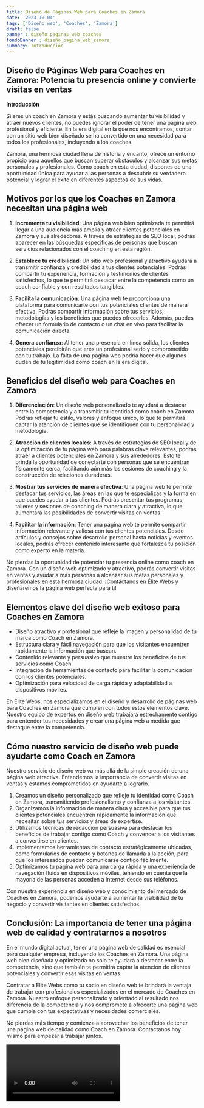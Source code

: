 ```yaml
---
title: Diseño de Páginas Web para Coaches en Zamora
date: '2023-10-04'
tags: ['Diseño web', 'Coaches', 'Zamora']
draft: false
banner : diseño_paginas_web_coaches
fondoBanner : diseño_pagina_web_zamora
summary: Introducción
---
```


## Diseño de Páginas Web para Coaches en Zamora: Potencia tu presencia online y convierte visitas en ventas

**Introducción**

Si eres un coach en Zamora y estás buscando aumentar tu visibilidad y atraer nuevos clientes, no puedes ignorar el poder de tener una página web profesional y eficiente. En la era digital en la que nos encontramos, contar con un sitio web bien diseñado se ha convertido en una necesidad para todos los profesionales, incluyendo a los coaches.

Zamora, una hermosa ciudad llena de historia y encanto, ofrece un entorno propicio para aquellos que buscan superar obstáculos y alcanzar sus metas personales y profesionales. Como coach en esta ciudad, dispones de una oportunidad única para ayudar a las personas a descubrir su verdadero potencial y lograr el éxito en diferentes aspectos de sus vidas.

## Motivos por los que los Coaches en Zamora necesitan una página web

1. **Incrementa tu visibilidad**: Una página web bien optimizada te permitirá llegar a una audiencia más amplia y atraer clientes potenciales en Zamora y sus alrededores. A través de estrategias de SEO local, podrás aparecer en las búsquedas específicas de personas que buscan servicios relacionados con el coaching en esta región.

2. **Establece tu credibilidad**: Un sitio web profesional y atractivo ayudará a transmitir confianza y credibilidad a tus clientes potenciales. Podrás compartir tu experiencia, formación y testimonios de clientes satisfechos, lo que te permitirá destacar entre la competencia como un coach confiable y con resultados tangibles.

3. **Facilita la comunicación**: Una página web te proporciona una plataforma para comunicarte con tus potenciales clientes de manera efectiva. Podrás compartir información sobre tus servicios, metodologías y los beneficios que puedes ofrecerles. Además, puedes ofrecer un formulario de contacto o un chat en vivo para facilitar la comunicación directa.

4. **Genera confianza**: Al tener una presencia en línea sólida, los clientes potenciales percibirán que eres un profesional serio y comprometido con tu trabajo. La falta de una página web podría hacer que algunos duden de tu legitimidad como coach en la era digital.

## Beneficios del diseño web para Coaches en Zamora

1. **Diferenciación**: Un diseño web personalizado te ayudará a destacar entre la competencia y a transmitir tu identidad como coach en Zamora. Podrás reflejar tu estilo, valores y enfoque único, lo que te permitirá captar la atención de clientes que se identifiquen con tu personalidad y metodología.

2. **Atracción de clientes locales**: A través de estrategias de SEO local y de la optimización de tu página web para palabras clave relevantes, podrás atraer a clientes potenciales en Zamora y sus alrededores. Esto te brinda la oportunidad de conectarte con personas que se encuentran físicamente cerca, facilitando aún más las sesiones de coaching y la construcción de relaciones duraderas.

3. **Mostrar tus servicios de manera efectiva**: Una página web te permite destacar tus servicios, las áreas en las que te especializas y la forma en que puedes ayudar a tus clientes. Podrás presentar tus programas, talleres y sesiones de coaching de manera clara y atractiva, lo que aumentará las posibilidades de convertir visitas en ventas.

4. **Facilitar la información**: Tener una página web te permite compartir información relevante y valiosa con tus clientes potenciales. Desde artículos y consejos sobre desarrollo personal hasta noticias y eventos locales, podrás ofrecer contenido interesante que fortalezca tu posición como experto en la materia.

No pierdas la oportunidad de potenciar tu presencia online como coach en Zamora. Con un diseño web optimizado y atractivo, podrás convertir visitas en ventas y ayudar a más personas a alcanzar sus metas personales y profesionales en esta hermosa ciudad. ¡Contáctanos en Élite Webs y diseñaremos la página web perfecta para ti!

<GifSeo />

<Cta />

## Elementos clave del diseño web exitoso para Coaches en Zamora

- Diseño atractivo y profesional que refleje la imagen y personalidad de tu marca como Coach en Zamora.
- Estructura clara y fácil navegación para que los visitantes encuentren rápidamente la información que buscan.
- Contenido relevante y persuasivo que muestre los beneficios de tus servicios como Coach.
- Integración de herramientas de contacto para facilitar la comunicación con los clientes potenciales.
- Optimización para velocidad de carga rápida y adaptabilidad a dispositivos móviles.

En Élite Webs, nos especializamos en el diseño y desarrollo de páginas web para Coaches en Zamora que cumplen con todos estos elementos clave. Nuestro equipo de expertos en diseño web trabajará estrechamente contigo para entender tus necesidades y crear una página web a medida que destaque entre la competencia.

## Cómo nuestro servicio de diseño web puede ayudarte como Coach en Zamora

Nuestro servicio de diseño web va más allá de la simple creación de una página web atractiva. Entendemos la importancia de convertir visitas en ventas y estamos comprometidos en ayudarte a lograrlo.

1. Creamos un diseño personalizado que refleje tu identidad como Coach en Zamora, transmitiendo profesionalismo y confianza a los visitantes.
2. Organizamos la información de manera clara y accesible para que tus clientes potenciales encuentren rápidamente la información que necesitan sobre tus servicios y áreas de expertise.
3. Utilizamos técnicas de redacción persuasiva para destacar los beneficios de trabajar contigo como Coach y convencer a los visitantes a convertirse en clientes.
4. Implementamos herramientas de contacto estratégicamente ubicadas, como formularios de contacto y botones de llamada a la acción, para que los interesados puedan comunicarse contigo fácilmente.
5. Optimizamos tu página web para una carga rápida y una experiencia de navegación fluida en dispositivos móviles, teniendo en cuenta que la mayoría de las personas acceden a Internet desde sus teléfonos.

Con nuestra experiencia en diseño web y conocimiento del mercado de Coaches en Zamora, podemos ayudarte a aumentar la visibilidad de tu negocio y convertir visitantes en clientes satisfechos.

## Conclusión: La importancia de tener una página web de calidad y contratarnos a nosotros

En el mundo digital actual, tener una página web de calidad es esencial para cualquier empresa, incluyendo los Coaches en Zamora. Una página web bien diseñada y optimizada no solo te ayudará a destacar entre la competencia, sino que también te permitirá captar la atención de clientes potenciales y convertir esas visitas en ventas.

Contratar a Élite Webs como tu socio en diseño web te brindará la ventaja de trabajar con profesionales especializados en el mercado de Coaches en Zamora. Nuestro enfoque personalizado y orientado al resultado nos diferencia de la competencia y nos compromete a ofrecerte una página web que cumpla con tus expectativas y necesidades comerciales.

No pierdas más tiempo y comienza a aprovechar los beneficios de tener una página web de calidad como Coach en Zamora. Contáctanos hoy mismo para empezar a trabajar juntos.

<Video />

<CtaBot job='Coaches' city='Zamora'/>

<Gmaps query='Zamora+españa+maps' />